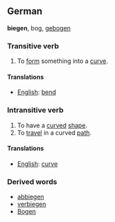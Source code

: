 ==German==
'''biegen''', bog, [[gebogen]]

===Transitive verb===
# To [[form]] something into a [[curve]].

====Translations====
*[[English]]: [[bend]]

===Intransitive verb===
# To have a [[curve]]d [[shape]]. 
# To [[travel]] in a curved [[path]].

====Translations====
*[[English]]: [[curve]]

=== Derived words ===
* [[abbiegen]]
* [[verbiegen]]
* [[Bogen]]